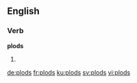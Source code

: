 ==English==

===Verb===
'''plods'''

# {{third-person singular of|plod}}

[[de:plods]]
[[fr:plods]]
[[ku:plods]]
[[sv:plods]]
[[vi:plods]]